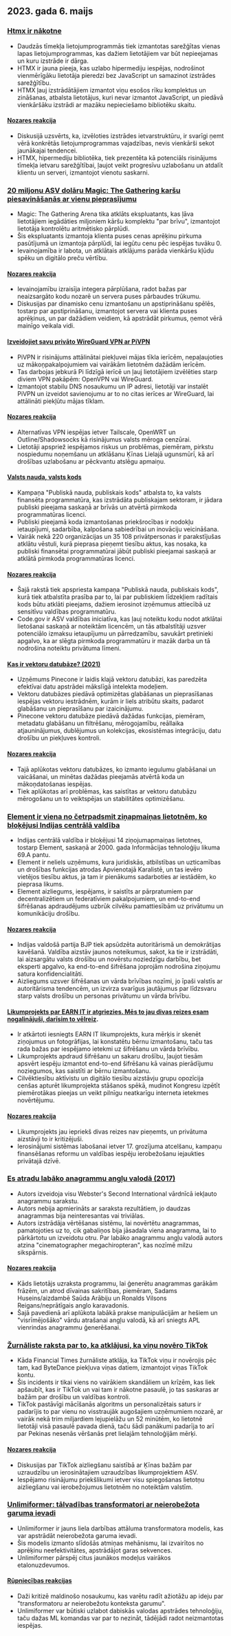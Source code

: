 

<CallToAction />

<Steps>

## 2023. gada 6. maijs

### [Htmx ir nākotne](https://quii.dev/HTMX_is_the_Future)

- Daudzās tīmekļa lietojumprogrammās tiek izmantotas sarežģītas vienas lapas lietojumprogrammas, kas dažiem lietotājiem var būt nepieejamas un kuru izstrāde ir dārga.
- HTMX ir jauna pieeja, kas uzlabo hipermediju iespējas, nodrošinot vienmērīgāku lietotāja pieredzi bez JavaScript un samazinot izstrādes sarežģītību.
- HTMX ļauj izstrādātājiem izmantot viņu esošos rīku komplektus un zināšanas, atbalsta lietotājus, kuri nevar izmantot JavaScript, un piedāvā vienkāršāku izstrādi ar mazāku nepieciešamo bibliotēku skaitu.

#### [Nozares reakcija](http://news.ycombinator.com/item?id=35829733)

- Diskusijā uzsvērts, ka, izvēloties izstrādes ietvarstruktūru, ir svarīgi ņemt vērā konkrētās lietojumprogrammas vajadzības, nevis vienkārši sekot jaunākajai tendencei.
- HTMX, hipermediju bibliotēka, tiek prezentēta kā potenciāls risinājums tīmekļa ietvaru sarežģītībai, ļaujot veikt progresīvu uzlabošanu un atdalīt klientu un serveri, izmantojot vienotu saskarni.

### [20 miljonu ASV dolāru Magic: The Gathering karšu piesavināšanās ar vienu pieprasījumu](https://www.mayer.cool/writings/Heisting-20-Million-in-Magic-Cards/)

- Magic: The Gathering Arena tika atklāts ekspluatants, kas ļāva lietotājiem iegādāties miljoniem kāršu komplektu "par brīvu", izmantojot lietotāja kontrolētu aritmētisko pārplūdi.
- Šis ekspluatants izmantoja klienta puses cenas aprēķinu pirkuma pasūtījumā un izmantoja pārplūdi, lai iegūtu cenu pēc iespējas tuvāku 0.
- Ievainojamība ir labota, un atklātais atklājums parāda vienkāršu kļūdu spēku un digitālo preču vērtību.

#### [Nozares reakcija](http://news.ycombinator.com/item?id=35824115)

- Ievainojamību izraisīja integera pārplūšana, radot bažas par neaizsargāto kodu nozarē un servera puses pārbaudes trūkumu.
- Diskusijas par dinamisko cenu izmantošanu un apstiprināšanu spēlēs, tostarp par apstiprināšanu, izmantojot servera vai klienta puses aprēķinus, un par dažādiem veidiem, kā apstrādāt pirkumus, ņemot vērā mainīgo veikala vidi.

#### [Izveidojiet savu privāto WireGuard VPN ar PiVPN](https://www.jeffgeerling.com/blog/2023/build-your-own-private-wireguard-vpn-pivpn)

- PiVPN ir risinājums attālinātai piekļuvei mājas tīkla ierīcēm, nepaļaujoties uz mākoņpakalpojumiem vai vairākām lietotnēm dažādām ierīcēm.
- Tas darbojas jebkurā Pi līdzīgā ierīcē un ļauj lietotājiem izvēlēties starp diviem VPN pakāpēm: OpenVPN vai WireGuard.
- Izmantojot stabilu DNS nosaukumu un IP adresi, lietotāji var instalēt PiVPN un izveidot savienojumu ar to no citas ierīces ar WireGuard, lai attālināti piekļūtu mājas tīklam.

#### [Nozares reakcija](http://news.ycombinator.com/item?id=35828046)

- Alternatīvas VPN iespējas ietver Tailscale, OpenWRT un Outline/Shadowsocks kā risinājumus valsts mēroga cenzūrai.
- Lietotāji apspriež iespējamos riskus un problēmas, piemēram, pirkstu nospiedumu noņemšanu un atklāšanu Ķīnas Lielajā ugunsmūrī, kā arī drošības uzlabošanu ar pēckvantu atslēgu apmaiņu.

#### [Valsts nauda, valsts kods](https://publiccode.eu/en/)

- Kampaņa "Publiskā nauda, publiskais kods" atbalsta to, ka valsts finansēta programmatūra, kas izstrādāta publiskajam sektoram, ir jādara publiski pieejama saskaņā ar brīvās un atvērtā pirmkoda programmatūras licenci.
- Publiski pieejamā koda izmantošanas priekšrocības ir nodokļu ietaupījumi, sadarbība, kalpošana sabiedrībai un inovāciju veicināšana.
- Vairāk nekā 220 organizācijas un 35 108 privātpersonas ir parakstījušas atklātu vēstuli, kurā pieprasa pieņemt tiesību aktus, kas nosaka, ka publiski finansētai programmatūrai jābūt publiski pieejamai saskaņā ar atklātā pirmkoda programmatūras licenci.

#### [Nozares reakcija](http://news.ycombinator.com/item?id=35824320)

- Šajā rakstā tiek apspriesta kampaņa "Publiskā nauda, publiskais kods", kurā tiek atbalstīta prasība par to, lai par publiskiem līdzekļiem radītais kods būtu atklāti pieejams, dažiem ierosinot izņēmumus attiecībā uz sensitīvu valdības programmatūru.
- Code.gov ir ASV valdības iniciatīva, kas ļauj noteiktu kodu nodot atklātai lietošanai saskaņā ar noteiktām licencēm, un tās atbalstītāji uzsver potenciālo izmaksu ietaupījumu un pārredzamību, savukārt pretinieki apgalvo, ka ar slēgta pirmkoda programmatūru ir mazāk darba un tā nodrošina noteiktu privātuma līmeni.

#### [Kas ir vektoru datubāze? (2021)](https://www.pinecone.io/learn/vector-database/)

- Uzņēmums Pinecone ir laidis klajā vektoru datubāzi, kas paredzēta efektīvai datu apstrādei mākslīgā intelekta modeļiem.
- Vektoru datubāzes piedāvā optimizētas glabāšanas un pieprasīšanas iespējas vektoru iestrādnēm, kurām ir liels atribūtu skaits, padarot glabāšanu un pieprasīšanu par izaicinājumu.
- Pinecone vektoru datubāze piedāvā dažādas funkcijas, piemēram, metadatu glabāšanu un filtrēšanu, mērogojamību, reāllaika atjauninājumus, dublējumus un kolekcijas, ekosistēmas integrāciju, datu drošību un piekļuves kontroli.

#### [Nozares reakcija](http://news.ycombinator.com/item?id=35826929)

- Tajā aplūkotas vektoru datubāzes, ko izmanto iegulumu glabāšanai un vaicāšanai, un minētas dažādas pieejamās atvērtā koda un mākoņdatošanas iespējas.
- Tiek aplūkotas arī problēmas, kas saistītas ar vektoru datubāzu mērogošanu un to veiktspējas un stabilitātes optimizēšanu.

### [Element ir viena no četrpadsmit ziņapmaiņas lietotnēm, ko bloķējusi Indijas centrālā valdība](https://element.io/blog/india-bans-flagship-client-for-the-matrix-network/)

- Indijas centrālā valdība ir bloķējusi 14 ziņojumapmaiņas lietotnes, tostarp Element, saskaņā ar 2000. gada Informācijas tehnoloģiju likuma 69.A pantu.
- Element ir neliels uzņēmums, kura juridiskās, atbilstības un uzticamības un drošības funkcijas atrodas Apvienotajā Karalistē, un tas ievēro vietējos tiesību aktus, ja tam ir pienākums sadarboties ar iestādēm, ko pieprasa likums.
- Element aizliegums, iespējams, ir saistīts ar pārpratumiem par decentralizētiem un federatīviem pakalpojumiem, un end-to-end šifrēšanas apdraudējums uzbrūk cilvēku pamattiesībām uz privātumu un komunikāciju drošību.

#### [Nozares reakcija](http://news.ycombinator.com/item?id=35826946)

- Indijas valdošā partija BJP tiek apsūdzēta autoritārismā un demokrātijas kavēšanā. Valdība aizstāv jaunos noteikumus, sakot, ka tie ir izstrādāti, lai aizsargātu valsts drošību un novērstu noziedzīgu darbību, bet eksperti apgalvo, ka end-to-end šifrēšana joprojām nodrošina ziņojumu satura konfidencialitāti.
- Aizliegums uzsver šifrēšanas un vārda brīvības nozīmi, jo īpaši valstīs ar autoritārisma tendencēm, un izvirza svarīgus jautājumus par līdzsvaru starp valsts drošību un personas privātumu un vārda brīvību.

#### [Likumprojekts par EARN IT ir atgriezies. Mēs to jau divas reizes esam nogalinājuši, darīsim to vēlreiz](https://tutanota.com/blog/posts/earn-it-barr-encryption).

- Ir atkārtoti iesniegts EARN IT likumprojekts, kura mērķis ir skenēt ziņojumus un fotogrāfijas, lai konstatētu bērnu izmantošanu, taču tas rada bažas par iespējamo ietekmi uz šifrēšanu un vārda brīvību.
- Likumprojekts apdraud šifrēšanu un sakaru drošību, ļaujot tiesām apsvērt iespēju izmantot end-to-end šifrēšanu kā vainas pierādījumu noziegumos, kas saistīti ar bērnu izmantošanu.
- Cilvēktiesību aktīvistu un digitālo tiesību aizstāvju grupu opozīcija cenšas apturēt likumprojekta stāšanos spēkā, mudinot Kongresu izpētīt piemērotākas pieejas un veikt pilnīgu neatkarīgu interneta ietekmes novērtējumu.

#### [Nozares reakcija](http://news.ycombinator.com/item?id=35826088)

- Likumprojekts jau iepriekš divas reizes nav pieņemts, un privātuma aizstāvji to ir kritizējuši.
- Ierosinājumi sistēmas labošanai ietver 17. grozījuma atcelšanu, kampaņu finansēšanas reformu un valdības iespēju ierobežošanu iejaukties privātajā dzīvē.

### [Es atradu labāko anagrammu angļu valodā (2017)](https://blog.plover.com/lang/anagram-scoring.html)

- Autors izveidoja visu Webster's Second International vārdnīcā iekļauto anagrammu sarakstu.
- Autors nebija apmierināts ar saraksta rezultātiem, jo daudzas anagrammas bija neinteresantas vai triviālas.
- Autors izstrādāja vērtēšanas sistēmu, lai novērtētu anagrammas, pamatojoties uz to, cik gabaliņos bija jāsadala viena anagramma, lai to pārkārtotu un izveidotu otru. Par labāko anagrammu angļu valodā autors atzina "cinematographer megachiropteran", kas nozīmē milzu sikspārnis.

#### [Nozares reakcija](http://news.ycombinator.com/item?id=35824173)

- Kāds lietotājs uzraksta programmu, lai ģenerētu anagrammas garākām frāzēm, un atrod dīvainas sakritības, piemēram, Sadams Huseins/aizdambē Saūda Arābiju un Ronalds Vilsons Reigans/neprātīgais anglo karavadonis.
- Šajā pavedienā arī aplūkota labākā prakse manipulācijām ar hešiem un "visrīmējošāko" vārdu atrašanai angļu valodā, kā arī sniegts APL vienrindas anagrammu ģenerēšanai.

### [Žurnāliste raksta par to, ka atklājusi, ka viņu novēro TikTok](https://arstechnica.com/tech-policy/2023/05/tiktok-spied-on-me-why/)

- Kāda Financial Times žurnāliste atklāja, ka TikTok viņu ir novērojis pēc tam, kad ByteDance piekļuva viņas datiem, izmantojot viņas TikTok kontu.
- Šis incidents ir tikai viens no vairākiem skandāliem un krīzēm, kas liek apšaubīt, kas ir TikTok un vai tam ir nākotne pasaulē, jo tas saskaras ar bažām par drošību un valdības kontroli.
- TikTok pastāvīgi mācīšanās algoritms un personalizētais saturs ir padarījis to par vienu no visstraujāk augošajiem uzņēmumiem nozarē, ar vairāk nekā trim miljardiem lejupielāžu un 52 minūtēm, ko lietotnē lietotāji visā pasaulē pavada dienā, taču šādi panākumi padarīja to arī par Pekinas nesenās vēršanās pret lielajām tehnoloģijām mērķi.

#### [Nozares reakcija](http://news.ycombinator.com/item?id=35829294)

- Diskusijas par TikTok aizliegšanu saistībā ar Ķīnas bažām par uzraudzību un ierosinātajiem uzraudzības likumprojektiem ASV.
- Iespējamo risinājumu priekšlikumi ietver visu spiegošanas lietotņu aizliegšanu vai ierobežojumus lietotnēm no noteiktām valstīm.

### [Unlimiformer: tālvadības transformatori ar neierobežota garuma ievadi](https://arxiv.org/abs/2305.01625)

- Unlimiformer ir jauns liela darbības attāluma transformatora modelis, kas var apstrādāt neierobežota garuma ievadi.
- Šis modelis izmanto slīdošās atmiņas mehānismu, lai izvairītos no aprēķinu neefektivitātes, apstrādājot garas sekvences.
- Unlimiformer pārspēj citus jaunākos modeļus vairākos etalonuzdevumos.

#### [Rūpniecības reakcijas](http://news.ycombinator.com/item?id=35832802)

- Daži kritizē maldinošo nosaukumu, kas varētu radīt ažiotāžu ap ideju par "transformatoru ar neierobežotu konteksta garumu".
- Unlimiformer var būtiski uzlabot dabiskās valodas apstrādes tehnoloģiju, taču dažas ML komandas var par to nezināt, tādējādi radot neizmantotas iespējas.

</Steps>
